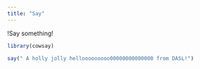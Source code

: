 ```yaml
---
title: "Say"
---
```


!Say something!

```r
library(cowsay)
```

```r
say(" A holly jolly hellooooooooo00000000000000 from DASL!")
```

